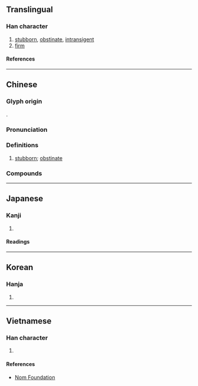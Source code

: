 {{character info/new}}
==Translingual==

===Han character===
{{Han char|rn=9|rad=人|as=08|sn=10|four=27272|canj=OSUU|ids=⿰亻屈}}

# [[stubborn]], [[obstinate]], [[intransigent]]
# [[firm]]

====References====
{{Han ref|kx=0107.290|dkj=00769|dj=0229.090|hdz=10185.040|uh=5014}}

----

==Chinese==
{{zh-forms}}

===Glyph origin===
{{Han etym}}
{{Han compound|人|屈|ls=psc|c1=s|c2=p|t1=person}}.

===Pronunciation===
{{zh-pron
|m=jué,juè
|m_note=juè - describes temper or manner
|c=gwat6
|mn=ku̍t
|mc=y
|oc=y
|ma=
|cat=a
}}

===Definitions===
{{zh-hanzi}}

# [[stubborn]]; [[obstinate]]
#: {{zh-x|倔{jué}強{jiàng}|stubborn; obstinate}}
#: {{zh-x|倔{juè} 脾氣|self-willed; bad-tempered}}

===Compounds===
{{zh-der|倔巴|倔槓頭|倔起|倔巴棍子|倔強|倔頭倔腦}}

----

==Japanese==

===Kanji===
{{ja-kanji|grade=|rs=人08}}

# {{defn|lang=ja|sort=人08}}

====Readings====
{{ja-readings
|on=くつ
|kun=つよい
}}

----

==Korean==

===Hanja===
{{ko-hanja|굴}}

# {{defn|lang=ko|sort=人08}}

----

==Vietnamese==

===Han character===
{{vi-readings|rs=人08|reading=[[quật]], [[oặt]], [[quặt]], [[quất]], [[quịt]]}}

# {{defn|lang=vi|sort=人08}}

====References====
* [http://nomfoundation.org/common/nom_details.php?codepoint=5014 Nom Foundation]
